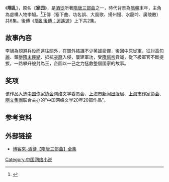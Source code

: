 {{Otheruses|other=名为家园的其他事物|家园}}

《'''隋乱'''》，原名《'''家园'''》，是[[酒徒_(作家)|酒徒]]所著[[隋唐三部曲|隋唐三部曲]]之一，時代背景為[[隋朝|隋朝]]末年，主角為虛構人物李旭。<ref>{{Cite web|title=“中国网络文学20年20部作品”在沪发布|url=http://www.xinhuanet.com/book/2018-03/30/c_129840933.htm|accessdate=2020-11-10|work=文化部}}</ref>正傳（塞下曲、功名誤、大風歌、揚州慢、水龍吟、廣陵散）共6集。後傳《[[隋亂後傳：逍遙遊|隋亂後傳：逍遙遊]]》上下共2集。

== 故事內容 ==
李旭為規避兵役而逃往關外，在關外結識不少英雄豪傑，後回中原從軍，征討[[高句麗|高句麗]]、鎮壓[[隋末民變|隋末民變]]、抵抗[[突厥|突厥]]入侵，屢建軍功，受[[隋煬帝|隋煬帝]]賞識，從下級軍官不斷提拔，一路攀升被封為王，企圖以一己之力拯救整個國家的故事。

== 奖项 ==
该作品入选[[中国作家协会|中国作家协会]]网络文学委员会、[[上海市新闻出版局|上海市新闻出版局]]、[[上海市作家协会|上海市作家协会]]、[[閱文集團|閱文集團]]联合主办的“中国网络文学20年20部作品”。

== 参考资料 ==
{{reflist}}

== 外部链接 ==
* [https://www.books.com.tw/products/0010718715 博客來-酒徒【隋唐三部曲】全集]

{{中国网络文学20年20部作品}}

[[Category:中国网络小说|Category:中国网络小说]]